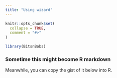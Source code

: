 ```yaml
---
title: "Using wizard"
---
```


```r
knitr::opts_chunk$set(
  collapse = TRUE,
  comment = "#>"
)
```

```r
library(BitsnBobs)
```

### Sometime this might become R markdown

Meanwhile, you can copy the gist of it below into R.

<script src="https://gist.github.com/Mark-Eis/39766bed60f1c6835cbfd357ffdd61d0.js"></script>